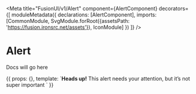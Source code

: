 
<Meta title="FusionUI/v1/Alert"
      component={AlertComponent}
      decorators={[
          moduleMetadata({
              declarations: [AlertComponent],
              imports: [CommonModule, SvgModule.forRoot({assetsPath: 'https://fusion.ironsrc.net/assets'}), IconModule]
          })
          ]}
/>

# Alert

Docs will go here

<Canvas>
    <Story name="Primary">
        {{
            props: {},
            template: `<fusion-alert><strong>Heads up!</strong> This alert needs your attention, but it’s not super important </fusion-alert>`
        }}
    </Story>
</Canvas>
